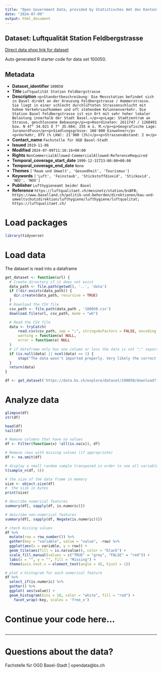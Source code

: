 ```yaml
---
title: "Open Government Data, provided by Statistisches Amt des Kantons Basel-Stadt - Fachstelle OGD"
date: "2024-07-09"
output: html_document
---
```


## Dataset: Luftqualität Station Feldbergstrasse

[Direct data shop link for dataset](https://data.bs.ch/explore/dataset/100050)

Auto generated R starter code for data set 100050.

## Metadata

- **Dataset_identifier** `100050`
- **Title** `Luftqualität Station Feldbergstrasse`
- **Description** `<p>Standortbeschreibung: Die Messstation befindet sich in Basel direkt an der Kreuzung Feldbergstrasse / Hammerstrasse. Sie liegt in einer schlecht durchlüfteten Strassenschlucht mit hohem Verkehrsaufkommen und oft stehendem Kolonnenverkehr. Die Station Basel Feldbergstrasse ist ein Ort mit sehr hoher lokaler Belastung innerhalb der Stadt Basel.</p><p>Lage: Stadtzentrum an Strasse, geschlossene Bebauung</p><p>Koordinaten: 2611747 / 1268491 bzw. N 47° 34.021 E 7° 35.684; 255 m ü. M.</p><p>Geografische Lage: Juranordfuss</p><p>Siedlungsgrösse: 166'600 Einwohner</p><p>Verkehr, DTV (% LKW): 21'900 (3%)</p><p>Strassenabstand: 2 m</p>`
- **Contact_name** `Fachstelle für OGD Basel-Stadt`
- **Issued** `2019-11-06`
- **Modified** `2024-07-09T11:16:16+00:00`
- **Rights** `NonCommercialAllowed-CommercialAllowed-ReferenceRequired`
- **Temporal_coverage_start_date** `1999-12-31T23:00:00+00:00`
- **Temporal_coverage_end_date** `None`
- **Themes** `['Raum und Umwelt', 'Gesundheit', 'Tourismus']`
- **Keywords** `['Luft', 'Feinstaub', 'Stickstoffdioxid', 'Stickoxid', 'NO2', 'NOX']`
- **Publisher** `Lufthygieneamt beider Basel`
- **Reference** `https://luftqualitaet.ch/messnetz/station/bsBFB; https://www.baselland.ch/politik-und-behorden/direktionen/bau-und-umweltschutzdirektion/lufthygiene/lufthygiene/luftqualitat; https://luftqualitaet.ch/`


# Load packages

```r

library(tidyverse)
```

# Load data

The dataset is read into a dataframe

```r
get_dataset <- function(url) {
  # Create directory if it does not exist
  data_path <- file.path(getwd(), '..', 'data')
  if (!dir.exists(data_path)) {
    dir.create(data_path, recursive = TRUE)
  }
  # Download the CSV file
  csv_path <- file.path(data_path , '100050.csv')
  download.file(url, csv_path, mode = "wb")

  # Read the CSV file
  data <- tryCatch(
      read.csv(csv_path, sep = ";", stringsAsFactors = FALSE, encoding = "UTF-8"),
      warning = function(w) NULL,
      error = function(e) NULL
  )
  # if dataframe only has one column or less the data is not ";" separated
  if (is.null(data) || ncol(data) <= 1) {
      stop("The data wasn't imported properly. Very likely the correct separator couldn't be found.\nPlease check the dataset manually and adjust the code.")
  }
  return(data)
}
```

```r

df <- get_dataset('https://data.bs.ch/explore/dataset/100050/download?format=csv&timezone=Europe%2FZurich')

```

# Analyze data

```r

glimpse(df)
str(df)

head(df)
tail(df)

```

```r
# Remove columns that have no values
df <- Filter(function(x) !all(is.na(x)), df)

# Remove rows with missing values (if appropriate)
df <- na.omit(df)
```

```r
# display a small random sample transposed in order to see all variables
t(sample_n(df, 5))
```

```r
# the size of the data frame in memory
size <- object.size(df)
#  the size in bytes
print(size)
```

```r
# describe numerical features
summary(df[, sapply(df, is.numeric)])
```

```r
# describe non-numerical features
summary(df[, sapply(df, Negate(is.numeric))])
```

```r
# check missing values
df %>%
  mutate(row = row_number()) %>%
  gather(key = "variable", value = "value", -row) %>%
  ggplot(aes(x = variable, y = row)) +
  geom_tile(aes(fill = is.na(value)), color = "black") +
  scale_fill_manual(values = c("TRUE" = "grey", "FALSE" = "red")) +
  labs(x = "", y = "", fill = "Missing") +
  theme(axis.text.x = element_text(angle = 45, hjust = 1))
```

```r
# plot a histogram for each numerical feature
df %>%
  select_if(is.numeric) %>%
  gather() %>%
  ggplot( aes(value)) +
  geom_histogram(bins = 10, color = "white", fill = "red") +
    facet_wrap(~key, scales = 'free_x')
```

# Continue your code here...

```r

```
------------------------------------------------------------------------

# Questions about the data?

Fachstelle für OGD Basel-Stadt | opendata@bs.ch
